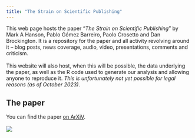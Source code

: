 ```yaml
---
title: "The Strain on Scientific Publishing"
---
```


This web page hosts the paper "*The Strain on Scientific Publishing*" by Mark A Hanson, Pablo Gómez Barreiro, Paolo Crosetto and Dan Brockington. It is a repository for the paper and all activity revolving around it -- blog posts, news coverage, audio, video, presentations, comments and criticism.\
\
This website will also host, when this will be possible, the data underlying the paper, as well as the R code used to generate our analysis and allowing anyone to reproduce it. *This is unfortunately not yet possible for legal reasons (as of October 2023)*.

## The paper

You can find the paper [on ArXiV](https://arxiv.org/abs/2309.15884).\
\
![](images/abstract.jpeg)
